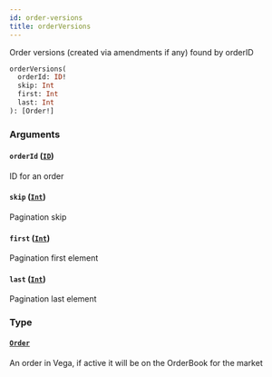 ```yaml
---
id: order-versions
title: orderVersions
---
```



Order versions (created via amendments if any) found by orderID

```graphql
orderVersions(
  orderId: ID!
  skip: Int
  first: Int
  last: Int
): [Order!]
```


### Arguments

#### `orderId` ([`ID`](/docs/mainnet/graphql/scalars/id))

ID for an order


#### `skip` ([`Int`](/docs/mainnet/graphql/scalars/int))

Pagination skip


#### `first` ([`Int`](/docs/mainnet/graphql/scalars/int))

Pagination first element


#### `last` ([`Int`](/docs/mainnet/graphql/scalars/int))

Pagination last element


### Type

#### [`Order`](/docs/mainnet/graphql/objects/order) 

An order in Vega, if active it will be on the OrderBook for the market




